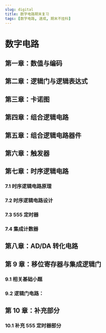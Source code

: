 ---
slug: digital
title: 数字电路期末复习
tags: [数字电路, 速成, 期末不挂科]
---


# 数字电路

## 第一章：数值与编码

<PDFPreview pdfUrl="https://blog-use-1316646528.cos.ap-nanjing.myqcloud.com/%E6%95%B0%E5%AD%97%E7%94%B5%E8%B7%AF%E8%AF%BE%E7%A8%8B%EF%BC%88%E6%9C%9F%E6%9C%AB%E4%B8%8D%E6%8C%82%E7%A7%91%EF%BC%89/pdf%E6%96%87%E4%BB%B6/%E6%95%B0%E5%88%B6%E4%B8%8E%E7%BC%96%E7%A0%81.pdf" />

## 第二章：逻辑门与逻辑表达式

<PDFPreview pdfUrl="https://blog-use-1316646528.cos.ap-nanjing.myqcloud.com/%E6%95%B0%E5%AD%97%E7%94%B5%E8%B7%AF%E8%AF%BE%E7%A8%8B%EF%BC%88%E6%9C%9F%E6%9C%AB%E4%B8%8D%E6%8C%82%E7%A7%91%EF%BC%89/pdf%E6%96%87%E4%BB%B6/%E9%80%BB%E8%BE%91%E9%97%A8%E4%B8%8E%E8%A1%A8%E8%BE%BE%E5%BC%8F%E8%BD%AC%E5%8C%96.pdf" />

## 第三章：卡诺图

<PDFPreview pdfUrl="https://blog-use-1316646528.cos.ap-nanjing.myqcloud.com/%E6%95%B0%E5%AD%97%E7%94%B5%E8%B7%AF%E8%AF%BE%E7%A8%8B%EF%BC%88%E6%9C%9F%E6%9C%AB%E4%B8%8D%E6%8C%82%E7%A7%91%EF%BC%89/pdf%E6%96%87%E4%BB%B6/%E7%AC%AC%E4%B8%89%E7%AB%A0%20%E5%8D%A1%E8%AF%BA%E5%9B%BE%E5%8F%8A%E5%85%B6%E7%9B%B8%E5%85%B3.pdf" />

## 第四章：组合逻辑电路

<PDFPreview pdfUrl="https://blog-use-1316646528.cos.ap-nanjing.myqcloud.com/%E6%95%B0%E5%AD%97%E7%94%B5%E8%B7%AF%E8%AF%BE%E7%A8%8B%EF%BC%88%E6%9C%9F%E6%9C%AB%E4%B8%8D%E6%8C%82%E7%A7%91%EF%BC%89/pdf%E6%96%87%E4%BB%B6/%E7%AC%AC%E5%9B%9B%E7%AB%A0%20%E7%BB%84%E5%90%88%E9%80%BB%E8%BE%91%E7%94%B5%E8%B7%AF.pdf" />

## 第五章：组合逻辑电路器件

<PDFPreview pdfUrl="https://blog-use-1316646528.cos.ap-nanjing.myqcloud.com/%E6%95%B0%E5%AD%97%E7%94%B5%E8%B7%AF%E8%AF%BE%E7%A8%8B%EF%BC%88%E6%9C%9F%E6%9C%AB%E4%B8%8D%E6%8C%82%E7%A7%91%EF%BC%89/pdf%E6%96%87%E4%BB%B6/%E7%AC%AC%E4%BA%94%E7%AB%A0%20%E7%BB%84%E5%90%88%E9%80%BB%E8%BE%91%E5%99%A8%E4%BB%B6.pdf" />

## 第六章：触发器

<PDFPreview pdfUrl="https://blog-use-1316646528.cos.ap-nanjing.myqcloud.com/%E6%95%B0%E5%AD%97%E7%94%B5%E8%B7%AF%E8%AF%BE%E7%A8%8B%EF%BC%88%E6%9C%9F%E6%9C%AB%E4%B8%8D%E6%8C%82%E7%A7%91%EF%BC%89/pdf%E6%96%87%E4%BB%B6/%E8%A7%A6%E5%8F%91%E5%99%A8%20%E7%AC%AC%E5%85%AD%E7%AB%A0.pdf" />

## 第七章：时序逻辑电路

### 7.1 时序逻辑电路原理

<PDFPreview pdfUrl="https://blog-use-1316646528.cos.ap-nanjing.myqcloud.com/%E6%95%B0%E5%AD%97%E7%94%B5%E8%B7%AF%E8%AF%BE%E7%A8%8B%EF%BC%88%E6%9C%9F%E6%9C%AB%E4%B8%8D%E6%8C%82%E7%A7%91%EF%BC%89/pdf%E6%96%87%E4%BB%B6/%E7%AC%AC%E4%B8%83%E7%AB%A0%E2%80%94%E6%97%B6%E5%BA%8F%E9%80%BB%E8%BE%91%E7%94%B5%E8%B7%AF%E6%A6%82%E5%BF%B5.pdf" />

### 7.2 时序逻辑电路设计

<PDFPreview pdfUrl="https://blog-use-1316646528.cos.ap-nanjing.myqcloud.com/%E6%95%B0%E5%AD%97%E7%94%B5%E8%B7%AF%E8%AF%BE%E7%A8%8B%EF%BC%88%E6%9C%9F%E6%9C%AB%E4%B8%8D%E6%8C%82%E7%A7%91%EF%BC%89/pdf%E6%96%87%E4%BB%B6/%E7%AC%AC%E4%B8%83%E7%AB%A0%20%E7%AC%AC%E4%BA%8C%E8%8A%82%20%E6%97%B6%E5%BA%8F%E9%80%BB%E8%BE%91%E7%94%B5%E8%B7%AF%E8%AE%BE%E8%AE%A1.pdf" />

### 7.3 555 定时器

<PDFPreview pdfUrl="https://blog-use-1316646528.cos.ap-nanjing.myqcloud.com/%E6%95%B0%E5%AD%97%E7%94%B5%E8%B7%AF%E8%AF%BE%E7%A8%8B%EF%BC%88%E6%9C%9F%E6%9C%AB%E4%B8%8D%E6%8C%82%E7%A7%91%EF%BC%89/pdf%E6%96%87%E4%BB%B6/%E7%AC%AC7%E7%AB%A0%20%E7%AC%AC%E4%B8%89%E8%8A%82%20555%E5%AE%9A%E6%97%B6%E5%99%A8.pdf" />

### 7.4 集成计数器

<PDFPreview pdfUrl="https://blog-use-1316646528.cos.ap-nanjing.myqcloud.com/%E6%95%B0%E5%AD%97%E7%94%B5%E8%B7%AF%E8%AF%BE%E7%A8%8B%EF%BC%88%E6%9C%9F%E6%9C%AB%E4%B8%8D%E6%8C%82%E7%A7%91%EF%BC%89/pdf%E6%96%87%E4%BB%B6/%E9%9B%86%E6%88%90%E8%AE%A1%E6%95%B0%E5%99%A8.pdf" />

## 第八章：AD/DA 转化电路

<PDFPreview pdfUrl="https://blog-use-1316646528.cos.ap-nanjing.myqcloud.com/%E6%95%B0%E5%AD%97%E7%94%B5%E8%B7%AF%E8%AF%BE%E7%A8%8B%EF%BC%88%E6%9C%9F%E6%9C%AB%E4%B8%8D%E6%8C%82%E7%A7%91%EF%BC%89/pdf%E6%96%87%E4%BB%B6/%E7%AC%AC%E5%85%AB%E7%AB%A0%20AD%20DA%E8%BD%AC%E5%8C%96%E5%99%A8.pdf" />

## 第 9 章：移位寄存器与集成逻辑门

### 9.1 相关基础小题

<PDFPreview pdfUrl="https://blog-use-1316646528.cos.ap-nanjing.myqcloud.com/%E6%95%B0%E5%AD%97%E7%94%B5%E8%B7%AF%E8%AF%BE%E7%A8%8B%EF%BC%88%E6%9C%9F%E6%9C%AB%E4%B8%8D%E6%8C%82%E7%A7%91%EF%BC%89/pdf%E6%96%87%E4%BB%B6/%E7%AC%AC%E4%B9%9D%E7%AB%A0%20%E7%A7%BB%E4%BD%8D%E5%AF%84%E5%AD%98%E5%99%A8%E4%B8%8E%E9%9B%86%E6%88%90%E9%80%BB%E8%BE%91%E9%97%A8%E5%92%8C%E5%8D%8A%E5%AF%BC%E4%BD%93%E5%AD%98%E5%82%A8%E5%99%A8.pdf" />

### 9.2 逻辑门电路：

<PDFPreview pdfUrl="https://blog-use-1316646528.cos.ap-nanjing.myqcloud.com/%E6%95%B0%E5%AD%97%E7%94%B5%E8%B7%AF%E8%AF%BE%E7%A8%8B%EF%BC%88%E6%9C%9F%E6%9C%AB%E4%B8%8D%E6%8C%82%E7%A7%91%EF%BC%89/pdf%E6%96%87%E4%BB%B6/%E7%AC%AC9%E7%AB%A0%20%E7%AC%AC2%E8%8A%82%20%E9%9B%86%E6%88%90%E9%80%BB%E8%BE%91%E9%97%A8.pdf" />

## 第 10 章：补充部分

### 10.1 补充 555 定时器部分

<PDFPreview pdfUrl="https://blog-use-1316646528.cos.ap-nanjing.myqcloud.com/%E6%95%B0%E5%AD%97%E7%94%B5%E8%B7%AF%E8%AF%BE%E7%A8%8B%EF%BC%88%E6%9C%9F%E6%9C%AB%E4%B8%8D%E6%8C%82%E7%A7%91%EF%BC%89/pdf%E6%96%87%E4%BB%B6/555%E5%AE%9A%E6%97%B6%E5%99%A8%E7%9A%84%E4%B8%B4%E6%97%B6%E8%A1%A5%E5%85%85.pdf" />
